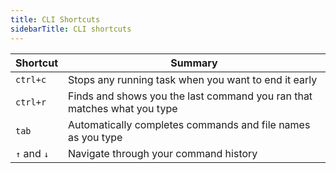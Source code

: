 ```yaml
---
title: CLI Shortcuts
sidebarTitle: CLI shortcuts
---
```


| Shortcut      | Summary                                                                      |
|---------------|------------------------------------------------------------------------------|
| `ctrl+c`      | Stops any running task when you want to end it early                         |
| `ctrl+r`      | Finds and shows you the last command you ran that matches what you type      |
| `tab`         | Automatically completes commands and file names as you type                  |
| `↑` and `↓`   | Navigate through your command history                                        |

